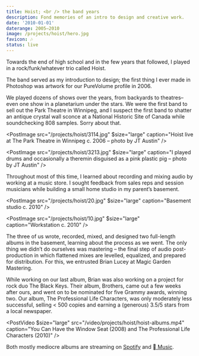 ```yaml
---
title: Hoist; <br /> the band years
description: Fond memories of an intro to design and creative work.
date: '2010-01-01'
daterange: 2005–2010
image: /projects/hoist/hero.jpg
favicon: 🎶
status: live
---
```


Towards the end of high school and in the few years that followed, I played in a rock/funk/whatever trio called Hoist.

The band served as my introduction to design; the first thing I ever made in Photoshop was artwork for our PureVolume profile in 2006.

We played dozens of shows over the years, from backyards to theatres–even one show in a planetarium under the stars. We were the first band to sell out the Park Theatre in Winnipeg, and I suspect the first band to shatter an antique crystal wall sconce at a National Historic Site of Canada while soundchecking 808 samples. Sorry about that.

<PostImage
  src="/projects/hoist/3114.jpg"
  $size="large"
  caption="Hoist live at The Park Theatre in Winnipeg c. 2006 – photo by JT Austin"
/>

<PostImage
  src="/projects/hoist/3213.jpg"
  $size="large"
  caption="I played drums and occasionally a theremin disguised as a pink plastic pig – photo by JT Austin"
/>

Throughout most of this time, I learned about recording and mixing audio by working at a music store. I sought feedback from sales reps and session musicians while building a small home studio in my parent’s basement.

<PostImage
  src="/projects/hoist/20.jpg"
  $size="large"
  caption="Basement studio c. 2010"
/>

<PostImage
  src="/projects/hoist/10.jpg"
  $size="large"
  caption="Workstation c. 2010"
/>

The three of us wrote, recorded, mixed, and designed two full-length albums in the basement, learning about the process as we went. The only thing we didn’t do ourselves was mastering – the final step of audio post-production in which flattened mixes are levelled, equalized, and prepared for distribution. For this, we entrusted Brian Lucey at Magic Garden Mastering.

While working on our last album, Brian was also working on a project for rock duo The Black Keys. Their album, Brothers, came out a few weeks after ours, and went on to be nominated for five Grammy awards, winning two. Our album, The Professional Life Characters, was only moderately less successful, selling < 500 copies and earning a (generous) 3.5/5 stars from a local newspaper.

<PostVideo
  $size="large"
  src="/video/projects/hoist/hoist-albums.mp4"
  caption="You Can Have the Window Seat (2008) and The Professional Life Characters (2010)"
/>

Both mostly mediocre albums are streaming on [Spotify](https://open.spotify.com/artist/4x66JilCisubJIuWcIMJ8t) and [ Music](https://music.apple.com/us/artist/hoist/1503569449).
